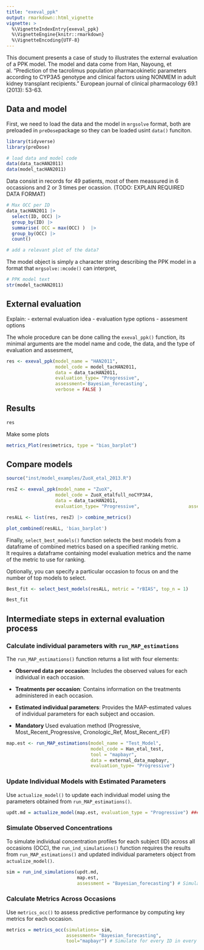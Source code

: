 ```yaml
---
title: "exeval_ppk"
output: rmarkdown::html_vignette
vignette: >
  %\VignetteIndexEntry{exeval_ppk}
  %\VignetteEngine{knitr::rmarkdown}
  %\VignetteEncoding{UTF-8}
---
```


This document presents a case of study to illustrates the external evaluation of a PPK model. The model and data come from Han, Nayoung, et al. "Prediction of the tacrolimus population pharmacokinetic parameters according to CYP3A5 genotype and clinical factors using NONMEM in adult kidney transplant recipients." European journal of clinical pharmacology 69.1 (2013): 53-63.

## Data and model 

First, we need to load the data and the model in `mrgsolve` format, both are preloaded in `preDose`package so they can be loaded usint `data()` funciton. 


```r
library(tidyverse)
library(preDose)

# load data and model code 
data(data_tacHAN2011)
data(model_tacHAN2011)
```

Data consist in records for 49 patients, most of them meassured in 6 occassions and 2 or 3 times per ocassion.  (TODO: EXPLAIN REQUIRED DATA FORMAT)

```r
# Max OCC per ID 
data_tacHAN2011 |> 
  select(ID, OCC) |> 
  group_by(ID) |> 
  summarise( OCC = max(OCC) )  |> 
  group_by(OCC) |> 
  count()

# add a relevant plot of the data? 
```

The model object is simply a character string describing the PPK model in a format that `mrgsolve::mcode()` can interpret, 

```r
# PPK model text  
str(model_tacHAN2011)
```

## External evaluation 
Explain: 
  - external evaluation idea
  - evaluation type options
  - assesment options 

The whole procedure can be done calling the `exeval_ppk()` function, its minimal arguments are the model name and code, the data, 
and the type of evaluation and assesment, 
```r
res <- exeval_ppk(model_name = "HAN2011",
                  model_code = model_tacHAN2011,
                  data = data_tacHAN2011,
                  evaluation_type= "Progressive", 
                  assessment='Bayesian_forecasting', 
                  verbose = FALSE )
```

## Results 

```r
res
```

Make some plots 
```r
metrics_Plot(res$metrics, type = "bias_barplot")
```

## Compare models 

```r
source("inst/model_examples/ZuoX_etal_2013.R")

resZ <- exeval_ppk(model_name = "ZuoX",
                  model_code = ZuoX_etalfull_noCYP3A4,
                  data = data_tacHAN2011,
                  evaluation_type= "Progressive",                  assessment='Bayesian_forecasting' )

resALL <- list(res, resZ) |> combine_metrics()  

plot_combined(resALL, 'bias_barplot')
```


Finally, `select_best_models()` function selects the best models from a dataframe of combined metrics based on a specified ranking metric.\
It requires a dataframe containing model evaluation metrics and the name of the metric to use for ranking.

Optionally, you can specify a particular occasion to focus on and the number of top models to select.

```r

Best_fit <- select_best_models(resALL, metric = "rBIAS", top_n = 1)

Best_fit
```

## Intermediate steps in external evaluation process

### Calculate individual parameters with `run_MAP_estimations`

The `run_MAP_estimations()` function returns a list with four elements:

-   **Observed data per occasion**: Includes the observed values for each individual in each occasion.

-   **Treatments per occasion**: Contains information on the treatments administered in each occasion.

-   **Estimated individual parameters**: Provides the MAP-estimated values of individual parameters for each subject and occasion.

-   **Mandatory** Used evaluation method (Progressive, Most_Recent_Progressive, Cronologic_Ref, Most_Recent_rEF) 

```r
map.est <- run_MAP_estimations(model_name = "Test_Model",
                               model_code = Han_etal_test,
                               tool = "mapbayr",
                               data = external_data_mapbayr,
                               evaluation_type= "Progressive") 
```

### Update Individual Models with Estimated Parameters

Use `actualize_model()` to update each individual model using the parameters obtained from `run_MAP_estimations()`.

```r
updt.md = actualize_model(map.est, evaluation_type = "Progressive") #### Individual Models
```

### Simulate Observed Concentrations
To simulate individual concentration profiles for each subject (ID) across all occasions (OCC), the `run_ind_simulations()` function requires the results from `run_MAP_estimations()` and updated individual parameters object from `actualize_model()`.

```r
sim = run_ind_simulations(updt.md, 
                          map.est,
                          assessment = "Bayesian_forecasting") # Simulate for every ID in every OCC

```

### Calculate Metrics Across Occasions
Use `metrics_occ()` to assess predictive performance by computing key metrics for each occasion.

```r
metrics = metrics_occ(simulations= sim,
                      assessment= "Bayesian_forecasting",
                      tool="mapbayr") # Simulate for every ID in every OCC


```